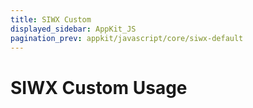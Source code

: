 ---
title: SIWX Custom
displayed_sidebar: AppKit_JS
pagination_prev: appkit/javascript/core/siwx-default
---


# SIWX Custom Usage

<SiwxCustom />